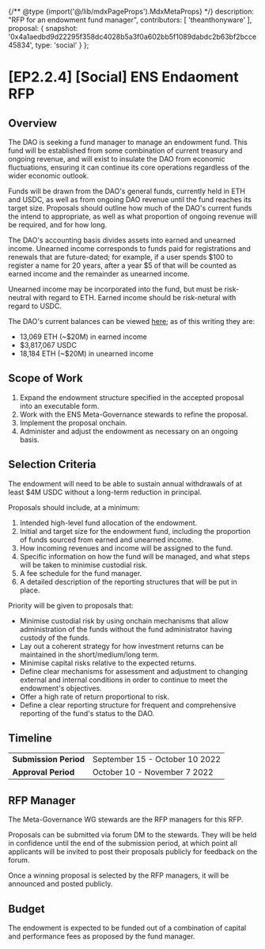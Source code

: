 {/** @type {import('@/lib/mdxPageProps').MdxMetaProps} */}
    description: "RFP for an endowment fund manager",
    contributors: [
        'theanthonyware'
    ],
    proposal: {
        snapshot: '0x4a1aedbd9d22295f358dc4028b5a3f0a602bb5f1089dabdc2b63bf2bcce45834',
        type: 'social'
    }
};

# [EP2.2.4] [Social] ENS Endaoment RFP

## Overview

The DAO is seeking a fund manager to manage an endowment fund. This fund will be established from some combination of current treasury and ongoing revenue, and will exist to insulate the DAO from economic fluctuations, ensuring it can continue its core operations regardless of the wider economic outlook.

Funds will be drawn from the DAO's general funds, currently held in ETH and USDC, as well as from ongoing DAO revenue until the fund reaches its target size. Proposals should outline how much of the DAO's current funds the intend to appropriate, as well as what proportion of ongoing revenue will be required, and for how long.

The DAO's accounting basis divides assets into earned and unearned income. Unearned income corresponds to funds paid for registrations and renewals that are future-dated; for example, if a user spends $100 to register a name for 20 years, after a year $5 of that will be counted as earned income and the remainder as unearned income.

Unearned income may be incorporated into the fund, but must be risk-neutral with regard to ETH. Earned income should be risk-netural with regard to USDC.

The DAO's current balances can be viewed [here](https://datastudio.google.com/reporting/8785928a-71d5-4b17-9fea-fe1c937b064f); as of this writing they are:

* 13,069 ETH (\~$20M) in earned income
* $3,817,067 USDC
* 18,184 ETH (\~$20M) in unearned income

## Scope of Work

1. Expand the endowment structure specified in the accepted proposal into an executable form.
2. Work with the ENS Meta-Governance stewards to refine the proposal.
3. Implement the proposal onchain.
4. Administer and adjust the endowment as necessary on an ongoing basis.

## Selection Criteria

The endowment will need to be able to sustain annual withdrawals of at least $4M USDC without a long-term reduction in principal.

Proposals should include, at a minimum:

1. Intended high-level fund allocation of the endowment.
2. Initial and target size for the endowment fund, including the proportion of funds sourced from earned and unearned income.
3. How incoming revenues and income will be assigned to the fund.
4. Specific information on how the fund will be managed, and what steps will be taken to minimise custodial risk.
5. A fee schedule for the fund manager.
6. A detailed description of the reporting structures that will be put in place.

Priority will be given to proposals that:

* Minimise custodial risk by using onchain mechanisms that allow administration of the funds without the fund administrator having custody of the funds.
* Lay out a coherent strategy for how investment returns can be maintained in the short/medium/long term.
* Minimise capital risks relative to the expected returns.
* Define clear mechanisms for assessment and adjustment to changing external and internal conditions in order to continue to meet the endowment's objectives.
* Offer a high rate of return proportional to risk.
* Define a clear reporting structure for frequent and comprehensive reporting of the fund's status to the DAO.

## Timeline

|                       |                                |
| --------------------- | ------------------------------ |
| **Submission Period** | September 15 - October 10 2022 |
| **Approval Period**   | October 10 - November 7 2022   |



## RFP Manager

The Meta-Governance WG stewards are the RFP managers for this RFP.

Proposals can be submitted via forum DM to the stewards. They will be held in confidence until the end of the submission period, at which point all applicants will be invited to post their proposals publicly for feedback on the forum.

Once a winning proposal is selected by the RFP managers, it will be announced and posted publicly.

## Budget

The endowment is expected to be funded out of a combination of capital and performance fees as proposed by the fund manager.